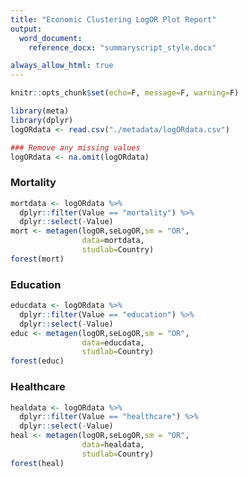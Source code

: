```yaml
---
title: "Economic Clustering LogOR Plot Report"
output: 
  word_document:
    reference_docx: "summaryscript_style.docx"

always_allow_html: true
---
```


```r
knitr::opts_chunk$set(echo=F, message=F, warning=F)
```

```r
library(meta)
library(dplyr)
logORdata <- read.csv("./metadata/logORdata.csv")
```

```r
### Remove any missing values
logORdata <- na.omit(logORdata)
```

### Mortality

```r
mortdata <- logORdata %>% 
  dplyr::filter(Value == "mortality") %>% 
  dplyr::select(-Value) 
mort <- metagen(logOR,seLogOR,sm = "OR",
                data=mortdata,
                studlab=Country)
forest(mort)
```

### Education

```r
educdata <- logORdata %>% 
  dplyr::filter(Value == "education") %>% 
  dplyr::select(-Value) 
educ <- metagen(logOR,seLogOR,sm = "OR",
                data=educdata,
                studlab=Country)
forest(educ)
```

### Healthcare

```r
healdata <- logORdata %>% 
  dplyr::filter(Value == "healthcare") %>% 
  dplyr::select(-Value) 
heal <- metagen(logOR,seLogOR,sm = "OR",
                data=healdata,
                studlab=Country)
forest(heal)
```


